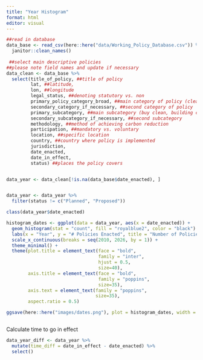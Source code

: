```yaml
---
title: "Year Histogram"
format: html
editor: visual
---
```


```r


##read in database
data_base <- read_csv(here::here("data/Working_Policy_Database.csv")) %>% 
  janitor::clean_names() 
  
 ##select main descriptive policies 
##please note field names and update if necessary
data_clean <- data_base %>% 
  select(title_of_policy, ##title of policy
         lat, ##latitude,
         lon, ##longitude
         legal_status, ##denoting statutory vs. non
         primary_policy_category_broad, ##main category of policy (clean procurement, building codes/planning)
         secondary_category_if_necessary, ##second category of policy
         primary_subcategory, ##main subcategory (buy clean, building code,etc.)
         secondary_subcategory_if_necessary, ##second subcategory
         methodology, ##method of achieving carbon reduction
         participation, ##mandatory vs. voluntary
         location, ##specific location 
         country, ##country where policy is implemented
         jurisdiction,
         date_enacted,
         date_in_effect,
         status) ##places the policy covers 



```

```r


data_year <- data_clean[!is.na(data_base$date_enacted), ]


data_year <- data_year %>% 
  filter(status != c("Planned", "Proposed")) 

class(data_year$date_enacted)

histogram_dates <- ggplot(data = data_year, aes(x = date_enacted)) +
  geom_histogram(stat = "count", fill = "royalblue2", color = "black") +
  labs(x = "Year", y = "# Policies Enacted", title = "Number of Policies Enacted by Year") +
  scale_x_continuous(breaks = seq(2010, 2026, by = 1)) +
  theme_minimal() +
  theme(plot.title = element_text(face = "bold",
                                  family = "inter", 
                                  hjust = 0.5,
                                  size=40),
        axis.title = element_text(face = "bold",
                                  family = "poppins",
                                  size=35),
        axis.text = element_text(family = "poppins",
                                 size=35),
        aspect.ratio = 0.5)

ggsave(here::here("images/dates.png"), plot = histogram_dates, width = 7.5, height = 4, dpi = 320)



```

Calculate time to go in effect

```r

data_year_diff <- data_year %>% 
  mutate(time_diff = date_in_effect - date_enacted) %>% 
  select()
```

